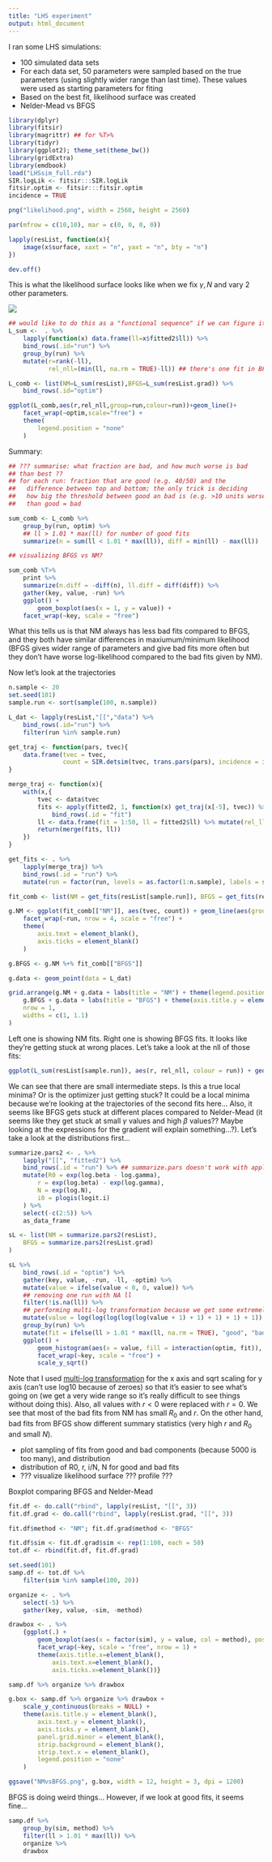 ```yaml
---
title: "LHS experiment"
output: html_document
---
```


I ran some LHS simulations:

* 100 simulated data sets
* For each data set, 50 parameters were sampled based on the true parameters (using slightly wider range than last time). These values were used as starting parameters for fiting
* Based on the best fit, likelihood surface was created
* Nelder-Mead vs BFGS

```r
library(dplyr)
library(fitsir)
library(magrittr) ## for %T>%
library(tidyr)
library(ggplot2); theme_set(theme_bw())
library(gridExtra)
library(emdbook)
load("LHSsim_full.rda")
SIR.logLik <- fitsir:::SIR.logLik
fitsir.optim <- fitsir:::fitsir.optim
incidence = TRUE
```

```r
png("likelihood.png", width = 2560, height = 2560)

par(mfrow = c(10,10), mar = c(0, 0, 0, 0))

lapply(resList, function(x){
    image(x$surface, xaxt = "n", yaxt = "n", bty = "n")
})

dev.off()
```

This is what the likelihood surface looks like when we fix $\gamma, N$ and vary 2 other parameters.

![](likelihood.png)

```r
## would like to do this as a "functional sequence" if we can figure it out
L_sum <-  . %>% 
    lapply(function(x) data.frame(ll=x$fitted2$ll)) %>%
    bind_rows(.id="run") %>%
    group_by(run) %>%
    mutate(r=rank(-ll),
           rel_nll=(min(ll, na.rm = TRUE)-ll)) ## there's one fit in BFGS that gives NA...

L_comb <- list(NM=L_sum(resList),BFGS=L_sum(resList.grad)) %>%
    bind_rows(.id="optim")

ggplot(L_comb,aes(r,rel_nll,group=run,colour=run))+geom_line()+
    facet_wrap(~optim,scale="free") +
    theme(
        legend.position = "none"
    )
```

Summary:

```r
## ??? summarise: what fraction are bad, and how much worse is bad
## than best ??
## for each run: fraction that are good (e.g. 40/50) and the
##   difference between top and bottom; the only trick is deciding
##   how big the threshold between good an bad is (e.g. >10 units worse
##   than good = bad

sum_comb <- L_comb %>%
    group_by(run, optim) %>%
    ## ll > 1.01 * max(ll) for number of good fits
    summarize(n = sum(ll < 1.01 * max(ll)), diff = min(ll) - max(ll))

## visualizing BFGS vs NM?

sum_comb %T>%
    print %>%
    summarize(n.diff = -diff(n), ll.diff = diff(diff)) %>%
    gather(key, value, -run) %>%
    ggplot() +
        geom_boxplot(aes(x = 1, y = value)) +
    facet_wrap(~key, scale = "free")
```

What this tells us is that NM always has less bad fits compared to BFGS, and they both have similar differences in maxiumum/minimum likelihood (BFGS gives wider range of parameters and give bad fits more often but they don't have worse log-likelihood compared to the bad fits given by NM).

Now let's look at the trajectories

```r
n.sample <- 20
set.seed(101)
sample.run <- sort(sample(100, n.sample))

L_dat <- lapply(resList,"[[","data") %>%
    bind_rows(.id="run") %>%
    filter(run %in% sample.run)

get_traj <- function(pars, tvec){
    data.frame(tvec = tvec,
               count = SIR.detsim(tvec, trans.pars(pars), incidence = incidence))
}

merge_traj <- function(x){
    with(x,{
        tvec <- data$tvec
        fits <- apply(fitted2, 1, function(x) get_traj(x[-5], tvec)) %>%
            bind_rows(.id = "fit")
        ll <- data.frame(fit = 1:50, ll = fitted2$ll) %>% mutate(rel_ll = (ll - min(ll))/(max(ll) - min(ll))) 
        return(merge(fits, ll))
    })
}

get_fits <- . %>%
    lapply(merge_traj) %>%
    bind_rows(.id = "run") %>%
    mutate(run = factor(run, levels = as.factor(1:n.sample), labels = sample.run))

fit_comb <- list(NM = get_fits(resList[sample.run]), BFGS = get_fits(resList.grad[sample.run]))

g.NM <- ggplot(fit_comb[["NM"]], aes(tvec, count)) + geom_line(aes(group = fit, col = rel_ll)) + 
    facet_wrap(~run, nrow = 4, scale = "free") +
    theme(
        axis.text = element_blank(),
        axis.ticks = element_blank()
    )

g.BFGS <- g.NM %+% fit_comb[["BFGS"]]

g.data <- geom_point(data = L_dat)

grid.arrange(g.NM + g.data + labs(title = "NM") + theme(legend.position = "none"),
    g.BFGS + g.data + labs(title = "BFGS") + theme(axis.title.y = element_blank()),
    nrow = 1,
    widths = c(1, 1.1)
)
```

Left one is showing NM fits. Right one is showing BFGS fits. It looks like they're getting stuck at wrong places. Let's take a look at the nll of those fits:

```r
ggplot(L_sum(resList[sample.run]), aes(r, rel_nll, colour = run)) + geom_line()
```

We can see that there are small intermediate steps. Is this a true local minima? Or is the optimizer just getting stuck? It could be a local minima because we're looking at the trajectories of the second fits here... Also, it seems like BFGS gets stuck at different places compared to Nelder-Mead (it seems like they get stuck at small $\gamma$ values and high $\beta$ values?? Maybe looking at the expressions for the gradient will explain something...?). Let's take a look at the distributions first...

```r
summarize.pars2 <- . %>%
    lapply("[[", "fitted2") %>%
    bind_rows(.id = "run") %>% ## summarize.pars doesn't work with apply for some reason...
    mutate(R0 = exp(log.beta - log.gamma),
        r = exp(log.beta) - exp(log.gamma),
        N = exp(log.N),
        i0 = plogis(logit.i)
    ) %>%
    select(-c(2:5)) %>%
    as_data_frame

sL <- list(NM = summarize.pars2(resList),
    BFGS = summarize.pars2(resList.grad)
)

sL %>%
    bind_rows(.id = "optim") %>%
    gather(key, value, -run, -ll, -optim) %>%
    mutate(value = ifelse(value < 0, 0, value)) %>%
    ## removing one run with NA ll
    filter(!is.na(ll)) %>%
    ## performing multi-log transformation because we get some extremely large values
    mutate(value = log(log(log(log(log(value + 1) + 1) + 1) + 1) + 1)) %>% 
    group_by(run) %>%
    mutate(fit = ifelse(ll > 1.01 * max(ll, na.rm = TRUE), "good", "bad")) %>%
    ggplot() +
        geom_histogram(aes(x = value, fill = interaction(optim, fit)), bins = 40) +
        facet_wrap(~key, scale = "free") +
        scale_y_sqrt()
```

Note that I used [multi-log transformation](http://www.casagrandi.it/work/ecologia/papers/Dushoff1996.pdf) for the x axis and sqrt scaling for y axis (can't use log10 because of zeroes) so that it's easier to see what's going on (we get a very wide range so it's really difficult to see things without doing this). Also, all values with $r < 0$ were replaced with $r = 0$. We see that most of the bad fits from NM has small $R_0$ and $r$. On the other hand, bad fits from BFGS show different summary statistics (very high $r$ and $R_0$ and small $N$). 

- plot sampling of fits from good and bad components (because 5000 is too many), and distribution
- distribution of R0, r, i/N, N for good and bad fits
- ??? visualize likelihood surface ??? profile ???


Boxplot comparing BFGS and Nelder-Mead

```r
fit.df <- do.call("rbind", lapply(resList, "[[", 3))
fit.df.grad <- do.call("rbind", lapply(resList.grad, "[[", 3))

fit.df$method <- "NM"; fit.df.grad$method <- "BFGS"

fit.df$sim <- fit.df.grad$sim <- rep(1:100, each = 50)
tot.df <- rbind(fit.df, fit.df.grad)

set.seed(101)
samp.df <- tot.df %>%
    filter(sim %in% sample(100, 20))

organize <- . %>%
    select(-5) %>%
    gather(key, value, -sim, -method)

drawbox <- . %>%
    {ggplot(.) +
        geom_boxplot(aes(x = factor(sim), y = value, col = method), position = "identity") +
        facet_wrap(~key, scale = "free", nrow = 1) +
        theme(axis.title.x=element_blank(),
            axis.text.x=element_blank(),
            axis.ticks.x=element_blank())}

samp.df %>% organize %>% drawbox
```

```r
g.box <- samp.df %>% organize %>% drawbox +
    scale_y_continuous(breaks = NULL) + 
    theme(axis.title.y = element_blank(),
        axis.text.y = element_blank(),
        axis.ticks.y = element_blank(),
        panel.grid.minor = element_blank(),
        strip.background = element_blank(),
        strip.text.x = element_blank(),
        legend.position = "none"
    )

ggsave("NMvsBFGS.png", g.box, width = 12, height = 3, dpi = 1200)
```

BFGS is doing weird things... However, if we look at good fits, it seems fine...

```r
samp.df %>%
    group_by(sim, method) %>%
    filter(ll > 1.01 * max(ll)) %>%
    organize %>%
    drawbox
```
